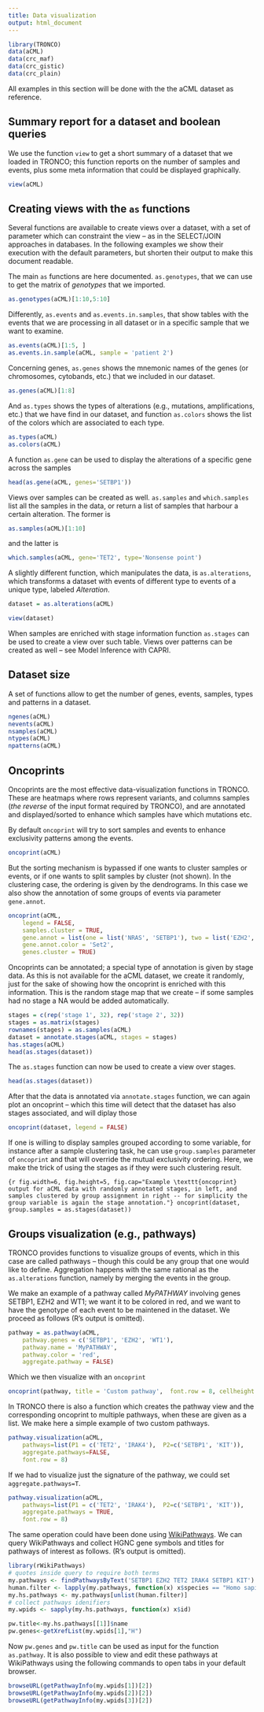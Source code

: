 ```yaml
---
title: Data visualization
output: html_document
---
```


```r
library(TRONCO)
data(aCML)
data(crc_maf)
data(crc_gistic)
data(crc_plain)
```

All examples in this section will be done with the the aCML dataset as reference.

## Summary report for a dataset and boolean queries{#sec:view}

We use the function `view` to get a short summary of a dataset that we loaded in TRONCO; this function reports on the number of samples and  events, plus some meta information that could be displayed graphically.  


```r
view(aCML)
```

## Creating views with the `as` functions

Several functions are available to create views over a dataset, with a set of parameter which can constraint the view -- as in the SELECT/JOIN approaches in databases. In the following examples we  show their execution with the default parameters, but  shorten their output to make this document readable.

The main `as` functions are here documented.  `as.genotypes`, that we can use to get the matrix of *genotypes* that we imported.


```r
as.genotypes(aCML)[1:10,5:10]
```


Differently, `as.events` and `as.events.in.samples`, that show tables with the events that we are processing in  all dataset or in a specific sample that we want to examine.


```r
as.events(aCML)[1:5, ]
as.events.in.sample(aCML, sample = 'patient 2')
```


Concerning genes, `as.genes` shows the mnemonic names of the genes (or chromosomes, cytobands, etc.) that we included in our dataset.


```r
as.genes(aCML)[1:8]
```


And `as.types` shows the types of alterations (e.g., mutations, amplifications, etc.) that we have  find in our dataset, and  function `as.colors` shows the list of the  colors which are associated to each type.


```r
as.types(aCML)
as.colors(aCML)
```



A function `as.gene` can be used to display the alterations of a specific gene  across the samples


```r
head(as.gene(aCML, genes='SETBP1'))
```


Views over samples can be created as well. `as.samples` and `which.samples` list all the samples in the data, or return a list of samples that harbour a certain alteration. The former is 


```r
as.samples(aCML)[1:10]
```


and the latter is
 

```r
which.samples(aCML, gene='TET2', type='Nonsense point')
```


A slightly different function, which manipulates the data,  is `as.alterations`, which transforms a dataset with events of different type  to events of a unique type, labeled *Alteration*.


```r
dataset = as.alterations(aCML)
```

```r
view(dataset)
```

 
When samples are enriched with stage information function `as.stages` can be used to create a view over such table. Views over patterns can be created as well -- see Model Inference with CAPRI.

## Dataset size

A set of functions allow to get the number of genes, events, samples, types and patterns in a dataset.


```r
ngenes(aCML)
nevents(aCML)
nsamples(aCML)
ntypes(aCML)
npatterns(aCML)
```



## Oncoprints

Oncoprints are the most effective  data-visualization functions in TRONCO. These are heatmaps where rows represent variants, and columns samples (*the reverse* of the input format required by TRONCO), and are annotated and displayed/sorted to enhance which samples have which mutations etc. 

By default `oncoprint` will try to  sort samples and events to enhance exclusivity patterns among the events.


```r
oncoprint(aCML)
```


But the sorting mechanism is bypassed if one wants to cluster samples or events, or if one wants to split samples by cluster (not shown). In the clustering case, the ordering is given by the dendrograms. In this case we also show the annotation of some groups of events via parameter `gene.annot`.


```r
oncoprint(aCML, 
    legend = FALSE, 
    samples.cluster = TRUE, 
    gene.annot = list(one = list('NRAS', 'SETBP1'), two = list('EZH2', 'TET2')),
    gene.annot.color = 'Set2',
    genes.cluster = TRUE)
```

Oncoprints can be annotated; a special type of annotation is given by stage data. As this is not available for the aCML dataset, we create it randomly, just for the sake of showing how the oncoprint is enriched with this information. This is the random stage map that we create -- if some samples had no stage a NA would be added automatically. 


```r
stages = c(rep('stage 1', 32), rep('stage 2', 32))
stages = as.matrix(stages)
rownames(stages) = as.samples(aCML)
dataset = annotate.stages(aCML, stages = stages)
has.stages(aCML)
head(as.stages(dataset))
```


The `as.stages` function can now be used to create a view over stages.

```r
head(as.stages(dataset))
```
After that the data is annotated via `annotate.stages` function, we can again plot an oncoprint -- which this time will detect that the dataset has also stages associated, and will diplay those 


```r
oncoprint(dataset, legend = FALSE)
```


If one is willing to display samples grouped according to some variable, for instance after a sample clustering task, he can use `group.samples` parameter of `oncoprint` and that will override the mutual exclusivity ordering. Here, we make the trick of using the stages as if they were such clustering result.


```{r fig.width=6, fig.height=5, fig.cap="Example \texttt{oncoprint} output for aCML data with randomly annotated stages, in left, and samples clustered by group assignment in right -- for simplicity the group variable is again the stage annotation."}
oncoprint(dataset, group.samples = as.stages(dataset))
```
    
## Groups visualization (e.g., pathways)

TRONCO provides functions to visualize groups of events, which in this case are called pathways -- though this could be any group that one would like to define. Aggregation happens with the same rational as the `as.alterations` function, namely by merging the events in the group.

We make an example of a pathway called *MyPATHWAY* involving genes SETBP1, EZH2 and WT1; we want it to be colored in red, and we want to have the genotype of each event to be maintened in the dataset. We proceed as follows  (R's output is omitted).

```r
pathway = as.pathway(aCML,
    pathway.genes = c('SETBP1', 'EZH2', 'WT1'),
    pathway.name = 'MyPATHWAY',
    pathway.color = 'red',
    aggregate.pathway = FALSE)
```

Which we then visualize with an `oncoprint`

```r
oncoprint(pathway, title = 'Custom pathway',  font.row = 8, cellheight = 15, cellwidth = 4)
```

In TRONCO there is also a function which creates the pathway view and the corresponding oncoprint to  multiple pathways, when these are given as a list. We make here a simple example of two custom pathways.


```r
pathway.visualization(aCML, 
    pathways=list(P1 = c('TET2', 'IRAK4'),  P2=c('SETBP1', 'KIT')),        
    aggregate.pathways=FALSE,
    font.row = 8)
```

If we had to visualize just the signature of the pathway, we could set  `aggregate.pathways=T`.

```r
pathway.visualization(aCML, 
    pathways=list(P1 = c('TET2', 'IRAK4'),  P2=c('SETBP1', 'KIT')),
    aggregate.pathways = TRUE,
    font.row = 8)
```

The same operation could have been done using [WikiPathways](https://wikipathways.org). We can query WikiPathways and collect HGNC gene symbols and titles for pathways of interest as follows. (R's output is omitted).

```r
library(rWikiPathways)
# quotes inside query to require both terms
my.pathways <- findPathwaysByText('SETBP1 EZH2 TET2 IRAK4 SETBP1 KIT')
human.filter <- lapply(my.pathways, function(x) x$species == "Homo sapiens")
my.hs.pathways <- my.pathways[unlist(human.filter)] 
# collect pathways idenifiers
my.wpids <- sapply(my.hs.pathways, function(x) x$id)

pw.title<-my.hs.pathways[[1]]$name
pw.genes<-getXrefList(my.wpids[1],"H") 
```

Now `pw.genes` and `pw.title` can be used as input for the function `as.pathway`.
It is also possible to view and edit these pathways at WikiPathways using the following commands to open tabs in your default browser.

```r
browseURL(getPathwayInfo(my.wpids[1])[2])
browseURL(getPathwayInfo(my.wpids[2])[2])
browseURL(getPathwayInfo(my.wpids[3])[2])
```
 